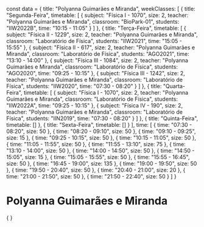 const data = {
  title: "Polyanna Guimarães e Miranda",
  weekClasses: [
    {
      title: "Segunda-Feira",
      timetable: [
        {
          subject: "Física I - 1070",
          size: 2,
          teacher: "Polyanna Guimarães e Miranda",
          classroom: "BioPark-01",
          students: "IIW2022B",
          time: "10:15 - 11:05"
        }
      ]
    },
    {
      title: "Terça-Feira",
      timetable: [
        {
          subject: "Física II - 1229",
          size: 2,
          teacher: "Polyanna Guimarães e Miranda",
          classroom: "Laboratório de Física",
          students: "IIW2021",
          time: "15:05 - 15:55"
        },
        {
          subject: "Física II - 617",
          size: 2,
          teacher: "Polyanna Guimarães e Miranda",
          classroom: "Laboratório de Física",
          students: "AGO2021",
          time: "13:10 - 14:00"
        },
        {
          subject: "Física III - 1084",
          size: 2,
          teacher: "Polyanna Guimarães e Miranda",
          classroom: "Laboratório de Física",
          students: "AGO2020",
          time: "09:25 - 10:15"
        },
        {
          subject: "Física III - 1242",
          size: 2,
          teacher: "Polyanna Guimarães e Miranda",
          classroom: "Laboratório de Física",
          students: "IIW2020",
          time: "07:30 - 08:20"
        }
      ]
    },
    {
      title: "Quarta-Feira",
      timetable: [
        {
          subject: "Física I - 1070",
          size: 2,
          teacher: "Polyanna Guimarães e Miranda",
          classroom: "Laboratório de Física",
          students: "IIW2022A",
          time: "09:25 - 10:15"
        },
        {
          subject: "Física IV - 190",
          size: 2,
          teacher: "Polyanna Guimarães e Miranda",
          classroom: "Laboratório de Física",
          students: "IIN2019",
          time: "07:30 - 08:20"
        }
      ]
    },
    {
      title: "Quinta-Feira",
      timetable: []
    },
    {
      title: "Sexta-Feira",
      timetable: []
    }
  ],
  time: [
    {
      time: "07:30 - 08:20",
      size: 50
    },
    {
      time: "08:20 - 09:10",
      size: 50
    },
    {
      time: "09:10 - 09:25",
      size: 15
    },
    {
      time: "09:25 - 10:15",
      size: 50
    },
    {
      time: "10:15 - 11:05",
      size: 50
    },
    {
      time: "11:05 - 11:55",
      size: 50
    },
    {
      time: "11:55 - 13:10",
      size: 75
    },
    {
      time: "13:10 - 14:00",
      size: 50
    },
    {
      time: "14:00 - 14:50",
      size: 50
    },
    {
      time: "14:50 - 15:05",
      size: 15
    },
    {
      time: "15:05 - 15:55",
      size: 50
    },
    {
      time: "15:55 - 16:45",
      size: 50
    },
    {
      time: "16:45 - 19:00",
      size: 135
    },
    {
      time: "19:00 - 19:50",
      size: 50
    },
    {
      time: "19:50 - 20:40",
      size: 50
    },
    {
      time: "20:40 - 21:00",
      size: 20
    },
    {
      time: "21:00 - 21:50",
      size: 50
    },
    {
      time: "21:50 - 22:40",
      size: 50
    }
  ]
}

# Polyanna Guimarães e Miranda

<div>
    {
        <Grid
            title={data.title} 
            weekClasses={data.weekClasses} 
            time={data.time}
        />
    }
</div>